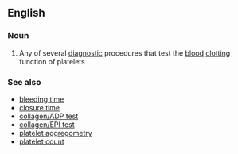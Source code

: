 ==English==

===Noun===
{{en-noun|head=[[platelet]] [[function]] [[test]]}}

# {{context|medicine|lang=en}} Any of several [[diagnostic]] procedures that test the [[blood]] [[clotting]] function of platelets

===See also===
* [[bleeding time]]
* [[closure time]]
* [[collagen/ADP test]]
* [[collagen/EPI test]]
* [[platelet aggregometry]]
* [[platelet count]]